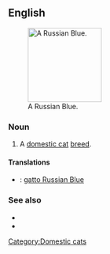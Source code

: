 ==English==
[[File:Jasmina.JPG|thumb|right|150px|A Russian Blue.]]
===Noun===
{{en-noun|sg=[[Russian]] [[blue|Blue]]}}

# A [[domestic cat]] [[breed]].

====Translations====
{{checktrans-top}}
* {{ttbc|it}}: [[gatto Russian Blue]]
{{trans-mid}}

{{trans-bottom}}

===See also===
* {{pedia}}
* {{commonslite|Category:Russian Blue}}

[[Category:Domestic cats]]